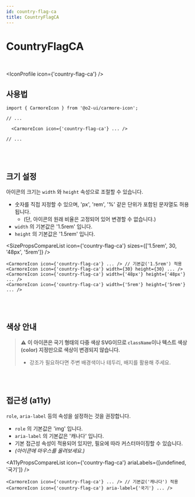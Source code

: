 ```yaml
---
id: country-flag-ca
title: CountryFlagCA
---
```




# CountryFlagCA

<br />

<IconProfile icon={'country-flag-ca'} />

## 사용법

```tsx
import { CarmoreIcon } from '@o2-ui/carmore-icon';

// ...

  <CarmoreIcon icon={'country-flag-ca'} ... />

// ...
```

<br />
<br />

## 크기 설정

아이콘의 크기는 `width` 와 `height` 속성으로 조절할 수 있습니다.

- 숫자를 직접 지정할 수 있으며, 'px', 'rem', '%' 같은 단위가 포함된 문자열도 허용됩니다.
  - (단, 아이콘의 원래 비율은 고정되어 있어 변경할 수 없습니다.)
- `width` 의 기본값은 '1.5rem' 입니다.
- `height` 의 기본값은 '1.5rem' 입니다.

<SizePropsCompareList icon={'country-flag-ca'} sizes={['1.5rem', 30, '48px', '5rem']} />

```tsx
<CarmoreIcon icon={'country-flag-ca'} ... /> // 기본값('1.5rem') 적용
<CarmoreIcon icon={'country-flag-ca'} width={30} height={30} ... />
<CarmoreIcon icon={'country-flag-ca'} width={'48px'} height={'48px'} ... />
<CarmoreIcon icon={'country-flag-ca'} width={'5rem'} height={'5rem'} ... />
```

<br />
<br />

## 색상 안내

> ⚠️ <b>이 아이콘은 국기 형태의 다중 색상 SVG이므로 `className`이나 텍스트 색상(color) 지정만으로 색상이 변경되지 않습니다. </b>
>
> - 강조가 필요하다면 주변 배경색이나 테두리, 배지를 활용해 주세요.

<br />
<br />

## 접근성 (a11y)

`role`, `aria-label` 등의 속성을 설정하는 것을 권장합니다.

- `role` 의 기본값은 'img' 입니다.
- `aria-label` 의 기본값은 '캐나다' 입니다.
- 기본 접근성 속성이 적용되어 있지만, 필요에 따라 커스터마이징할 수 있습니다.
- _(아이콘에 마우스를 올려보세요.)_

<A11yPropsCompareList icon={'country-flag-ca'} ariaLabels={[undefined, '국기']} />

```tsx
<CarmoreIcon icon={'country-flag-ca'} ... /> // 기본값('캐나다') 적용
<CarmoreIcon icon={'country-flag-ca'} aria-label={'국기'} ... />
```
